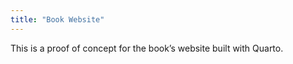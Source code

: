 ```yaml
---
title: "Book Website"
---
```


This is a proof of concept for the book's website built with Quarto.
